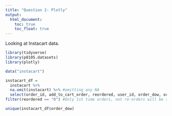```yaml
---
title: "Question 2- Plotly"
output: 
  html_document:
    toc: true
    toc_float: true
---
```

Looking at Instacart data. 
```r
library(tidyverse)
library(p8105.datasets)
library(plotly)
```

```r
data("instacart")

instacart_df = 
  instacart %>%
  na.omit(instacart) %>% #omitting any NA
  select(order_id, add_to_cart_order, reordered, user_id, order_dow, order_hour_of_day, product_name) %>% #Selecting variables
filter(reordered == "0") #Only 1st time orders, not re-orders will be shown

unique(instacart_df$order_dow)
```